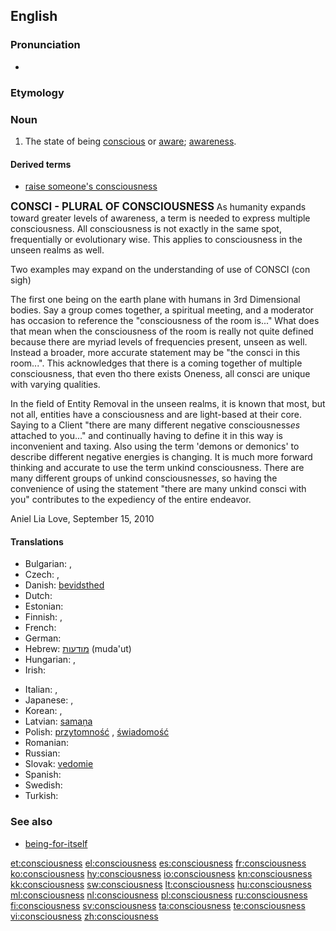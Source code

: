 ==English==

===Pronunciation===
* {{audio|en-us-consciousness.ogg|Audio (US)}}

===Etymology===
{{suffix|conscious|ness}}

===Noun===
{{wikipedia}}
{{en-noun|es|-}}

# The state of being [[conscious]] or [[aware]]; [[awareness]].

====Derived terms====
* [[raise someone's consciousness]]

<big>'''CONSCI - PLURAL OF CONSCIOUSNESS'''</big>
As humanity expands toward greater levels of awareness, a term
is needed to express multiple consciousness.  All consciousness
is not exactly in the same spot, frequentially or evolutionary wise.
This applies to consciousness in the unseen realms as well.

Two examples may expand on the understanding of use of CONSCI (con sigh)

The first one being on the earth plane with humans in 3rd Dimensional
bodies.  Say a group comes together, a spiritual meeting, and a moderator
has occasion to reference the "consciousness of the room is..."  What does that mean
when the consciousness of the room is really not quite defined because there
are myriad levels of frequencies present, unseen as well.  Instead a broader, more accurate
statement may be "the consci in this room...".  This acknowledges that there is a coming 
together of multiple consciousness, that even tho there exists Oneness, all consci
are unique with varying qualities.  
 
In the field of Entity Removal in the unseen realms, it is known that most, but not all, entities have a
consciousness and are light-based at their core. Saying to a Client "there are many different negative 
consciousness''es'' attached to you..." and continually having to define it in this way is inconvenient 
and taxing.  Also using the term 'demons or demonics' to describe different negative energies is changing. 
It is much more forward thinking and accurate to use the term unkind consciousness.  There are many different
groups of unkind consciousness''es'', so having the convenience of using the statement "there are many unkind consci
with you" contributes to the expediency of the entire endeavor.

Aniel Lia Love, September 15, 2010

====Translations====
{{trans-top|awareness}}
* Bulgarian: {{t|bg|съзнание|n}},  {{t|bg|съзнателност|f}}
* Czech: {{t-|cs|vědomí|n}},  {{t-|cs|uvědomění|n}}
* Danish: [[bevidsthed]]
* Dutch: {{t+|nl|bewustzijn|n}}
* Estonian: {{t-|et|teadvus}}
* Finnish: {{t-|fi|tajunta}}, {{t-|fi|taju}}
* French: {{t+|fr|conscience|f}}
* German: {{t+|de|Bewusstsein|n}}
* Hebrew: [[מודעות]] (muda'ut) {{f}}
* Hungarian: {{t|hu|tudatosság}}, {{t+|hu|tudat}}
* Irish: {{t-|ga|comhfhios|m|xs=Irish}}
{{trans-mid}}
* Italian: {{t+|it|conoscenza|f}}, {{t+|it|coscienza|f}}
* Japanese: {{t+|ja|意識|tr=ishiki}}, {{t-|ja|人心地|tr=hitogokochi}}
* Korean: {{t+|ko|의식|tr=uisik|sc=Hang}},  {{t|ko|자각|tr=jagak|sc=Hang}}
* Latvian: [[samaņa]]  {{n}}
* Polish: [[przytomność]] {{f}}, [[świadomość]] {{f}}
* Romanian: {{t-|ro|conştiinţă|f}}
* Russian: {{t+|ru|сознание|n|tr=soznánije}}
* Slovak: [[vedomie]]  {{n}}
* Spanish: {{t+|es|conciencia}}
* Swedish: {{t+|sv|medvetande|n}}
* Turkish: {{t+|tr|bilinç}}
{{trans-bottom}}

===See also===
* [[being-for-itself]]

[[et:consciousness]]
[[el:consciousness]]
[[es:consciousness]]
[[fr:consciousness]]
[[ko:consciousness]]
[[hy:consciousness]]
[[io:consciousness]]
[[kn:consciousness]]
[[kk:consciousness]]
[[sw:consciousness]]
[[lt:consciousness]]
[[hu:consciousness]]
[[ml:consciousness]]
[[nl:consciousness]]
[[pl:consciousness]]
[[ru:consciousness]]
[[fi:consciousness]]
[[sv:consciousness]]
[[ta:consciousness]]
[[te:consciousness]]
[[vi:consciousness]]
[[zh:consciousness]]